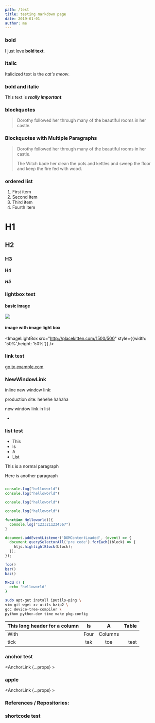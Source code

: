 ```yaml
---
path: /test
title: testing markdown page
date: 2019-01-01
author: me
---
```



### bold
I just love **bold text**.

### italic
Italicized text is the *cat's meow*.

### bold and italic
This text is ***really important***.

### blockquotes
> Dorothy followed her through many of the beautiful rooms in her castle.

### Blockquotes with Multiple Paragraphs
> Dorothy followed her through many of the beautiful rooms in her castle.
>
> The Witch bade her clean the pots and kettles and sweep the floor and keep the fire fed with wood.

### ordered list
1. First item
1. Second item
1. Third item
1. Fourth item

# H1
## H2
### H3
#### H4
##### H5

### lightbox test

#### basic image
![](//placekitten.com/100/100)
#### image with image light box
<ImageLightBox src="http://placekitten.com/1500/500" style={{width: '50%',height: '50%'}} />

### link test
[go to example.com](https://www.example.com)
<GithubLink repo_fullname="louiscklaw/travis-playlist"/>
<NewWindowLink href="//www.example.com" text="go to www.example.com"/>

### NewWindowLink
inline new window link:

production site: <NewWindowLink href="https://louiscklaw.github.io/" /> hehehe hahaha

new window link in list

- <NewWindowLink href="https://github.com/louiscklaw/portfolio-gatsby"/>


### list test
- This
- Is
- A
- List

This is a normal paragraph

Here is another paragraph

```js

console.log("helloworld")
console.log("helloworld")

console.log("helloworld")

console.log("helloworld")

function Helloworld(){
  console.log("1233211234567")
}

document.addEventListener('DOMContentLoaded', (event) => {
  document.querySelectorAll('pre code').forEach((block) => {
    hljs.highlightBlock(block);
  });
});

```

```js highlight-line="2"
foo()
bar()
baz()
```

```bash
MkCd () {
  echo "helloworld"
}
```

```bash
sudo apt-get install iputils-ping \
vim git wget xz-utils bzip2 \
gcc device-tree-compiler \
python python-dev time make pkg-config
```

| This long header for a column |  Is   |    A    | Table |
| :---------------------------- | :---: | :-----: | ----: |
| With                          | Four  | Columns |       |
| tick                          |  tak  |   toe   |  test |

### anchor test
<AnchorLink {...props} ><h3>apple</h3></AnchorLink>
<AnchorLink {...props} ><h3>References / Repositories:</h3></AnchorLink>


### shortcode test
<TestingRedbox />
